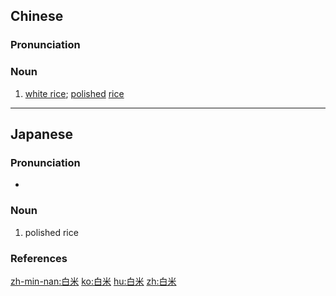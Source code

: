 ==Chinese==
{{zh-forms}}

===Pronunciation===
{{zh-pron
|m=báimǐ
|c=baak6 mai5
|h=pfs=pha̍k-mí
|md=băh-mī
|mn=xm,qz,tw:pe̍h-bí/zz:pe̍eh-bí
|cat=n
}}

===Noun===
{{zh-noun}}

# [[white rice]]; [[polished]] [[rice]]

{{zh-cat|Grains}}

----

==Japanese==
{{ja-kanjitab|はく|まい|yomi=on}}

===Pronunciation===
* {{ja-pron|はくまい|y=o|acc=2|acc2=0|acc_ref=NHK|acc2_ref=NHK}}

===Noun===
{{ja-noun|はくまい}}

# polished rice

===References===
<references/>

[[zh-min-nan:白米]]
[[ko:白米]]
[[hu:白米]]
[[zh:白米]]